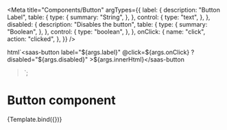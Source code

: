 
<Meta
  title="Components/Button"
  argTypes={{
    label: {
      description: "Button Label",
      table: {
        type: {
          summary: "String",
        },
      },
      control: {
        type: "text",
      },
    },
    disabled: {
      description: "Disables the button",
      table: {
        type: {
          summary: "Boolean",
        },
      },
      control: {
        type: "boolean",
      },
    },
    onClick: {
      name: "click",
      action: "clicked",
    },
  }}
/>

  html`<saas-button
    label="${args.label}"
    @click=${args.onClick}
    ?disabled="${args.disabled}"
    >${args.innerHtml}</saas-button
  >`;

# Button component

<Canvas>
  <Story name="Default" args={{ label: "Test", disabled: false }}>
    {Template.bind({})}
  </Story>
</Canvas>

<ArgsTable story="Default" />
